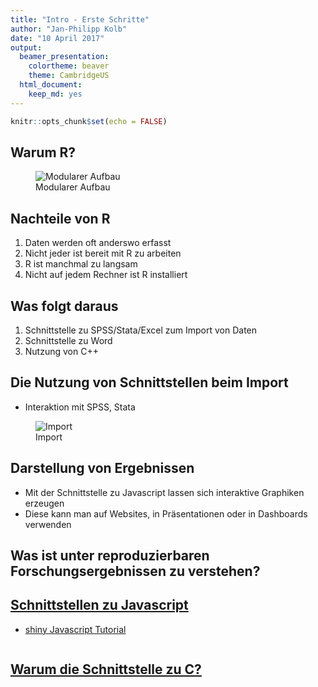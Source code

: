 ```yaml
---
title: "Intro - Erste Schritte"
author: "Jan-Philipp Kolb"
date: "10 April 2017"
output:
  beamer_presentation: 
    colortheme: beaver
    theme: CambridgeUS
  html_document:
    keep_md: yes
---
```


```r
knitr::opts_chunk$set(echo = FALSE)
```

## Warum R?

![Modularer Aufbau](figure/ModularerAufbau.PNG)


## Nachteile von R

1. Daten werden oft anderswo erfasst
2. Nicht jeder ist bereit mit R zu arbeiten 
3. R ist manchmal zu langsam
4. Nicht auf jedem Rechner ist R installiert


## Was folgt daraus

1. Schnittstelle zu SPSS/Stata/Excel zum Import von Daten
2. Schnittstelle zu Word
3. Nutzung von C++

## Die Nutzung von Schnittstellen beim Import

- Interaktion mit SPSS, Stata

![Import](figure/Import.PNG)


## Darstellung von Ergebnissen

- Mit der Schnittstelle zu Javascript lassen sich interaktive Graphiken erzeugen
- Diese kann man auf Websites, in Präsentationen oder in Dashboards verwenden


## Was ist unter reproduzierbaren Forschungsergebnissen zu verstehen?


## [Schnittstellen zu Javascript](https://github.com/FrissAnalytics/shinyJsTutorials)

- [shiny Javascript Tutorial](https://www.r-bloggers.com/shiny-javascript-tutorials/)

```r

```

## [Warum die Schnittstelle zu C?](http://dirk.eddelbuettel.com/papers/rcpp_workshop_introduction_user2012.pdf)



